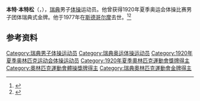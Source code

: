 {{NoteTA|G1=Sports}}
'''本特·本特松'''（{{lang-sv|Bengt Bengtsson}}，{{bd|1897年|9月30日|1977年|10月10日}}），[[瑞典|瑞典]]男子[[体操|体操]]运动员。他曾获得1920年夏季奥运会体操比赛男子团体瑞典式金牌。他于1977年在[[斯德哥尔摩|斯德哥尔摩]]去世。<ref>{{Cite web|title=Bengt BENGTSSON|url=https://www.olympic.org/bengt-bengtsson|accessdate=2021-03-21|work=International Olympic Committee|archive-date=2017-11-16|archive-url=https://web.archive.org/web/20171116032041/https://www.olympic.org/Bengt-Bengtsson|dead-url=no}}</ref><ref>{{cite web|url=https://www.sports-reference.com/olympics/athletes/be/bengt-bengtsson-1.html|title=Bengt Bengtsson|work=Sport Reference|accessdate=2021-03-23|archiveurl=https://web.archive.org/web/20200417071536/https://www.sports-reference.com/olympics/athletes/be/bengt-bengtsson-1.html|archivedate=2020-04-17}}</ref>

== 参考资料 ==
{{reflist}}

{{Authority control}}
{{DEFAULTSORT:Bengtsson, Bengt}}
[[Category:瑞典男子体操运动员|Category:瑞典男子体操运动员]]
[[Category:瑞典奥运体操运动员|Category:瑞典奥运体操运动员]]
[[Category:1920年夏季奥林匹克运动会体操运动员|Category:1920年夏季奥林匹克运动会体操运动员]]
[[Category:1920年夏季奧林匹克運動會獎牌得主|Category:1920年夏季奧林匹克運動會獎牌得主]]
[[Category:奧林匹克運動會體操獎牌得主|Category:奧林匹克運動會體操獎牌得主]]
[[Category:瑞典奧林匹克運動會金牌得主|Category:瑞典奧林匹克運動會金牌得主]]